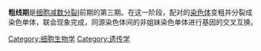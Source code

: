 {{unreferenced|time=2010-10-24T08:22:16+00:00}}
'''粗线期'''是[[细胞|细胞]][[减数分裂|减数分裂]]I前期的第三期。在这一阶段，配对的[[染色体|染色体]]变粗并分裂成染色单体，联会现象完成，同源染色体间的非姐妹染色单体进行基因的交叉互换。
[[Category:细胞生物学|Category:细胞生物学]]
[[Category:遗传学|Category:遗传学]]
 {{Biology-stub}}